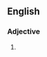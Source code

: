 ==English==

===Adjective===
{{en-adj|head=[[postero]]-[[lateral]]}}

# {{alternative spelling of|posterolateral|lang=en}}